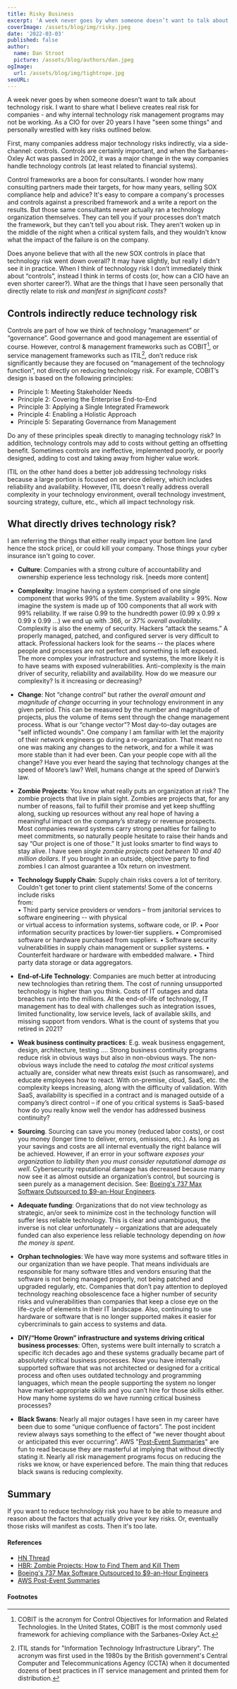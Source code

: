 ```yaml
---
title: Risky Business
excerpt: 'A week never goes by when someone doesn’t want to talk about technology risk. I want to share what I believe creates real risk for companies - and why their internal technology risk management programs may not be working. As a CIO for over 20 years I have "seen some things"...'
coverImage: /assets/blog/img/risky.jpeg
date: '2022-03-03'
published: false
author:
  name: Dan Stroot
  picture: /assets/blog/authors/dan.jpeg
ogImage:
  url: /assets/blog/img/tightrope.jpg
seoURL:
---
```


A week never goes by when someone doesn't want to talk about technology risk. I want to share what I believe creates real risk for companies - and why internal technology risk management programs may not be working. As a CIO for over 20 years I have "seen some things" and personally wrestled with key risks outlined below. 

First, many companies address major technology risks indirectly, via a side-channel: controls. Controls are certainly important, and when the Sarbanes-Oxley Act was passed in 2002, it was a major change in the way companies handle technology controls (at least related to financial systems).

Control frameworks are a boon for consultants. I wonder how many consulting partners made their targets, for how many years, selling SOX compliance help and advice? It's easy to compare a company's processes and controls against a prescribed framework and a write a report on the results. But those same consultants never actually ran a technology organization themselves. They can tell you if your processes don't match the framework, but they can't tell you about risk. They aren't woken up in the middle of the night when a critical system fails, and they wouldn't know what the impact of the failure is on the company.

Does anyone believe that with all the new SOX controls in place that technology risk went down overall? It may have slightly, but really I didn't see it in practice. When I think of technology risk I don’t immediately think about “controls”, instead I think in terms of costs (or, how can a CIO have an even shorter career?). What are the things that I have seen personally that directly relate to risk _and manifest in significant costs_? 

## Controls indirectly reduce technology risk

Controls are part of how we think of technology “management” or “governance”. Good governance and good management are essential of course. However, control & management frameworks such as COBIT[^fn1], or service management frameworks such as ITIL[^fn2], don’t reduce risk significantly because they are focused on “management of the technology function”, not directly on reducing technology risk.  For example, COBIT’s design is based on the following principles:

* Principle 1: Meeting Stakeholder Needs
* Principle 2: Covering the Enterprise End-to-End
* Principle 3: Applying a Single Integrated Framework
* Principle 4: Enabling a Holistic Approach
* Principle 5: Separating Governance from Management
 
Do any of these principles speak directly to managing technology risk? In addition, technology controls may add to costs without getting an offsetting benefit.  Sometimes controls are ineffective, implemented poorly, or poorly designed, adding to cost and taking away from higher value work.

ITIL on the other hand does a better job addressing technology risks because a large portion is focused on service delivery, which includes reliability and availability. However, ITIL doesn't really address overall complexity in your technology environment, overall technology investment, sourcing strategy, culture, etc., which all impact technology risk. 

## What directly drives technology risk?

I am referring the things that either really impact your bottom line (and hence the stock price), or could kill your company.  Those things your cyber insurance isn't going to cover.  

* **Culture**: Companies with a strong culture of accountability and ownership experience less technology risk. [needs more content]

* **Complexity**: Imagine having a system comprised of one single component that works 99% of the time. System availability = 99%.  Now imagine the system is made up of 100 components that all work with 99% reliability. If we raise 0.99 to the hundredth power (0.99 x 0.99 x  0.99 x 0.99 …) we end up with .366, or _37% overall availability_.  Complexity is also the enemy of security. Hackers “attack the seams.” A properly managed, patched, and configured server is very difficult to attack. Professional hackers look for the seams -- the places where people and processes are not perfect and something is left exposed. The more complex your infrastructure and systems, the more likely it is to have seams with exposed vulnerabilities. Anti-complexity is the main driver of security, reliability and availability. How do we measure our complexity? Is it increasing or decreasing?

* **Change**: Not “change control” but rather the _overall amount and magnitude of change_ occurring in your technology environment in any given period.  This can be measured by the number and magnitude of projects, plus the volume of items sent through the change management process.  What is our “change vector”? Most day-to-day outages are "self inflicted wounds". One company I am familiar with let the majority of their network engineers go during a re-organization. That meant no one was making any changes to the network, and for a while it was more stable than it had ever been. Can your people cope with all the change? Have you ever heard the saying that technology changes at the speed of Moore’s law? Well, humans change at the speed of Darwin’s law. 

* **Zombie Projects**: You know what really puts an organization at risk?  The zombie projects that live in plain sight. Zombies are projects that, for any number of reasons, fail to fulfill their promise and yet keep shuffling along, sucking up resources without any real hope of having a meaningful impact on the company’s strategy or revenue prospects. Most companies reward systems carry strong penalties for failing to meet commitments, so naturally people hesitate to raise their hands and say “Our project is one of those.” It just looks smarter to find ways to stay alive. I have seen _single zombie projects cost between 10 and 40 million dollars_. If you brought in an outside, objective party to find zombies I can almost guarantee a 10x return on investment.

* **Technology Supply Chain**: Supply	chain	risks	covers	a	lot	of	territory.	Couldn't get toner to print client statements! Some	of	the	concerns	include risks	
from:	
• Third	party	service	providers	or	vendors – from	janitorial	services	to	software	engineering	-- with	physical	
or virtual	access	to	information	systems,	software	code, or	IP.
• Poor	information	security	practices	by	lower-tier suppliers.
• Compromised	software	or	hardware	purchased	from	suppliers.
• Software	security	vulnerabilities in	supply	chain	management	or	supplier	systems.
• Counterfeit	hardware	or	hardware with	embedded malware.
• Third	party	data	storage	or	data	aggregators.

* **End-of-Life Technology**:  Companies are much better at introducing new technologies than retiring them. The cost of running unsupported technology is higher than you think. Costs of IT outages and data breaches run into the millions. At the end-of-life of technology, IT management has to deal with challenges such as integration issues, limited functionality, low service levels, lack of available skills, and missing support from vendors.  What is the count of systems that you retired in 2021?

* **Weak business continuity practices**: E.g. weak business engagement, design, architecture, testing …. Strong business continuity programs reduce risk in obvious ways but also in non-obvious ways.  The non-obvious ways include the need to _catalog the most critical systems_ actually are, consider what new threats exist (such as ransomware), and educate employees how to react. With on-premise, cloud, SaaS, etc. the complexity keeps increasing, along with the difficulty of validation.  With SaaS, availability is specified in a contract and is managed outside of a company’s direct control – if one of you critical systems is SaaS-based how do you really know well the vendor has addressed business continuity?

* **Sourcing**.  Sourcing can save you money (reduced labor costs), or cost you money (longer time to deliver, errors, omissions, etc.). As long as your savings and costs are all internal eventually the right balance will be achieved. However, if an error in your software _exposes your organization to liability then you must consider reputational damage as well_. Cybersecurity reputational damage has decreased because many now see it as almost outside an organization’s control, but sourcing is seen purely as a management decision. See: [Boeing's 737 Max Software Outsourced to $9-an-Hour Engineers](https://www.industryweek.com/supply-chain/article/22027840/boeings-737-max-software-outsourced-to-9anhour-engineers).

* **Adequate funding**: Organizations that do not view technology as strategic, an/or seek to minimize cost in the technology function will suffer less reliable technology. This is clear and unambiguous, the inverse is not clear unfortunately – organizations that are adequately funded can also experience less reliable technology depending on _how the money is spent_.   

* **Orphan technologies**:  We have way more systems and software titles in our organization than we have people.  That means individuals are responsible for many software titles and vendors ensuring that the software is not being managed properly, not being patched and upgraded regularly, etc.  Companies that don’t pay attention to deployed technology reaching obsolescence face a higher number of security risks and vulnerabilities than companies that keep a close eye on the life-cycle of elements in their IT landscape. Also, continuing to use hardware or software that is no longer supported makes it easier for cybercriminals to gain access to systems and data.

* **DIY/“Home Grown” infrastructure and systems driving critical business processes**:  Often, systems were built internally to scratch a specific itch decades ago and these systems gradually became part of absolutely critical business processes.  Now you have internally supported software that was not architected or designed for a critical process and often uses outdated technology and programming languages, which mean the people supporting the system no longer have market-appropriate skills and you can’t hire for those skills either. How many home systems do we have running critical business processes?

* **Black Swans**: Nearly all major outages I have seen in my career have been due to some “unique confluence of factors”. The post incident review always says something to the effect of “we never thought about or anticipated this ever occurring”. AWS "[Post-Event Summaries](https://aws.amazon.com/premiumsupport/technology/pes/)" are fun to read because they are masterful at implying that without directly stating it. Nearly all risk management programs focus on reducing the risks we know, or have experienced before. The main thing that reduces black swans is reducing complexity.  
 
## Summary

If you want to reduce technology risk you have to be able to measure and reason about the factors that actually drive your key risks. Or, eventually those risks will manifest as costs. Then it's too late.

#### References

- [HN Thread](https://news.ycombinator.com/item?id=30483251)
- [HBR: Zombie Projects: How to Find Them and Kill Them](https://hbr.org/2015/03/zombie-projects-how-to-find-them-and-kill-them)
- [Boeing's 737 Max Software Outsourced to $9-an-Hour Engineers](https://www.bloomberg.com/news/articles/2019-06-28/boeing-s-737-max-software-outsourced-to-9-an-hour-engineers)
- [AWS Post-Event Summaries](https://aws.amazon.com/premiumsupport/technology/pes/)

#### Footnotes

[^fn1]: COBIT is the acronym for Control Objectives for Information and Related Technologies. In the United States, COBIT is the most commonly used framework for achieving compliance with the Sarbanes-Oxley Act.

[^fn2]: ITIL stands for "Information Technology Infrastructure Library". The acronym was first used in the 1980s by the British government's Central Computer and Telecommunications Agency (CCTA) when it documented dozens of best practices in IT service management and printed them for distribution.
